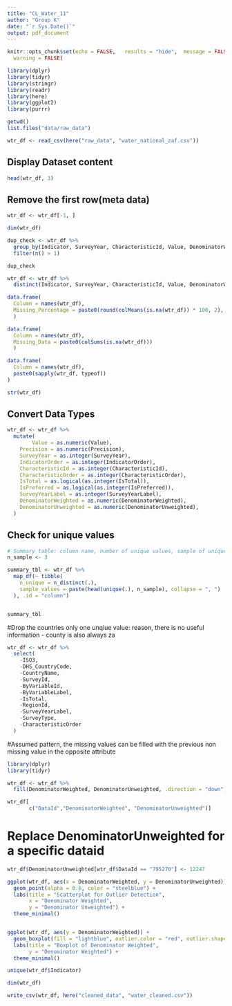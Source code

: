```yaml
---
title: "CL_Water_11"
author: "Group K"
date: "`r Sys.Date()`"
output: pdf_document
---
```

```r
knitr::opts_chunk$set(echo = FALSE,   results = "hide",  message = FALSE,   # hide package messages
  warning = FALSE)
```

```r
library(dplyr)
library(tidyr)
library(stringr)
library(readr)
library(here)
library(ggplot2)
library(purrr)

getwd()
list.files("data/raw_data")
```

```r
wtr_df <- read_csv(here("raw_data", "water_national_zaf.csv"))
```

## Display Dataset content
```r
head(wtr_df, 3)
```

## Remove the first row(meta data)
```r
wtr_df <- wtr_df[-1, ]
```
 
```r
dim(wtr_df)
```

```r
dup_check <- wtr_df %>%
  group_by(Indicator, SurveyYear, CharacteristicId, Value, DenominatorWeighted) %>%
  filter(n() > 1)

dup_check

```

```r
wtr_df <- wtr_df %>%
  distinct(Indicator, SurveyYear, CharacteristicId, Value, DenominatorWeighted, .keep_all = TRUE)

```

```r

data.frame(
  Column = names(wtr_df),
  Missing_Percentage = paste0(round(colMeans(is.na(wtr_df)) * 100, 2), "%")
  )

```

```r
data.frame(
  Column = names(wtr_df),
  Missing_Data = paste0(colSums(is.na(wtr_df)))
  )
```


```r
data.frame(
  Column = names(wtr_df),
  paste0(sapply(wtr_df, typeof))
)

```

```r
str(wtr_df)

```
## Convert Data Types
```r
wtr_df <- wtr_df %>%
  mutate(
        Value = as.numeric(Value),
    Precision = as.numeric(Precision),
    SurveyYear = as.integer(SurveyYear),
    IndicatorOrder = as.integer(IndicatorOrder),
    CharacteristicId = as.integer(CharacteristicId),
    CharacteristicOrder = as.integer(CharacteristicOrder),
    IsTotal = as.logical(as.integer(IsTotal)),
    IsPreferred = as.logical(as.integer(IsPreferred)),
    SurveyYearLabel = as.integer(SurveyYearLabel),
    DenominatorWeighted = as.numeric(DenominatorWeighted),
    DenominatorUnweighted = as.numeric(DenominatorUnweighted),
  )
```
## Check for unique values
```r


# Summary table: column name, number of unique values, sample of unique values
n_sample <- 3

summary_tbl <- wtr_df %>%
  map_df(~ tibble(
    n_unique = n_distinct(.),
    sample_values = paste(head(unique(.), n_sample), collapse = ", ")
  ), .id = "column")


summary_tbl


```

#Drop the countries only one unqiue value: reason, there is no useful information - county is also always za
```r
wtr_df <- wtr_df %>%
  select(
    -ISO3, 
    -DHS_CountryCode, 
    -CountryName, 
    -SurveyId,
    -ByVariableId, 
    -ByVariableLabel, 
    -IsTotal,
    -RegionId, 
    -SurveyYearLabel, 
    -SurveyType,
    -CharacteristicOrder
  )
```

#Assumed pattern, the missing values can be filled with the previous non missing value in the opposite attribute
```r


library(dplyr)
library(tidyr)

wtr_df <- wtr_df %>%
  fill(DenominatorWeighted, DenominatorUnweighted, .direction = "down")

wtr_df[
       c("DataId","DenominatorWeighted", "DenominatorUnweighted")]

```
# Replace DenominatorUnweighted for a specific dataid
```r

wtr_df$DenominatorUnweighted[wtr_df$DataId == "795270"] <- 12247

```

```r
ggplot(wtr_df, aes(x = DenominatorWeighted, y = DenominatorUnweighted)) +
  geom_point(alpha = 0.6, color = "steelblue") +
  labs(title = "Scatterplot for Outlier Detection",
       x = "Denominator Weighted",
       y = "Denominator Unweighted") +
  theme_minimal()


ggplot(wtr_df, aes(y = DenominatorWeighted)) +
  geom_boxplot(fill = "lightblue", outlier.color = "red", outlier.shape = 16) +
  labs(title = "Boxplot of Denominator Weighted",
       y = "Denominator Weighted") +
  theme_minimal()


```

```r
unique(wtr_df$Indicator)

```

```r
dim(wtr_df)
```


```r
write_csv(wtr_df, here("cleaned_data", "water_cleaned.csv"))
```